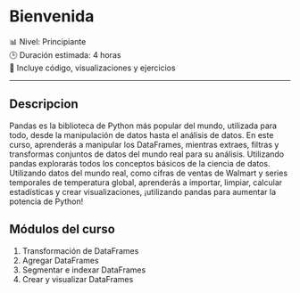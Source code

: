 # Bienvenida {.unnumbered}

📊 Nivel: Principiante  
🕒 Duración estimada: 4 horas  
🎥 Incluye código, visualizaciones y ejercicios

---

## Descripcion

Pandas es la biblioteca de Python más popular del mundo, utilizada para todo, desde la manipulación de datos hasta el análisis de datos. En este curso, aprenderás a manipular los DataFrames, mientras extraes, filtras y transformas conjuntos de datos del mundo real para su análisis. Utilizando pandas explorarás todos los conceptos básicos de la ciencia de datos. Utilizando datos del mundo real, como cifras de ventas de Walmart y series temporales de temperatura global, aprenderás a importar, limpiar, calcular estadísticas y crear visualizaciones, ¡utilizando pandas para aumentar la potencia de Python!

## Módulos del curso

1. Transformación de DataFrames 
2. Agregar DataFrames
3. Segmentar e indexar DataFrames
4. Crear y visualizar DataFrames
